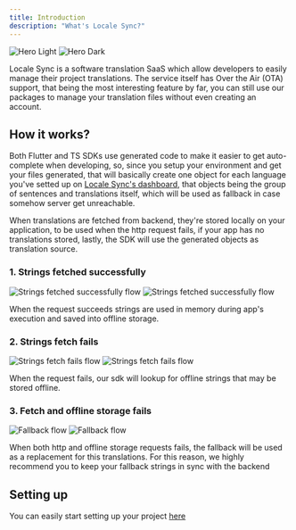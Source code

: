 ```yaml
---
title: Introduction
description: "What's Locale Sync?"
---
```


<img
  className="block dark:hidden"
  src="/images/hero-light.svg"
  alt="Hero Light"
/>
<img
  className="hidden dark:block"
  src="/images/hero-dark.svg"
  alt="Hero Dark"
/>

Locale Sync is a software translation SaaS which allow developers to easily manage their project translations. The service itself has Over the Air (OTA) support, that being the most interesting feature by far, you can still use our packages to manage your translation files without even creating an account.

## How it works?

Both Flutter and TS SDKs use generated code to make it easier to get auto-complete when developing, so, since you setup your environment and get your files generated, that will basically create one object for each language you've setted up on <a href="#">Locale Sync's dashboard</a>, that objects being the group of sentences and translations itself, which will be used as fallback in case somehow server get unreachable.

When translations are fetched from backend, they're stored locally on your application, to be used when the http request fails, if your app has no translations stored, lastly, the SDK will use the generated objects as translation source.

### 1. Strings fetched successfully

<img src="/images/flow-1.svg" alt="Strings fetched successfully flow" className="hidden dark:block" />
<img src="/images/light/flow-1.svg" alt="Strings fetched successfully flow" className="block dark:hidden" />

When the request succeeds strings are used in memory during app's execution and saved into offline storage.

### 2. Strings fetch fails

<img src="/images/flow-2.svg" alt="Strings fetch fails flow" className="hidden dark:block" />
<img src="/images/light/flow-2.svg" alt="Strings fetch fails flow" className="block dark:hidden" />


When the request fails, our sdk will lookup for offline strings that may be stored offline.

### 3. Fetch and offline storage fails
<img src="/images/flow-3.svg" alt="Fallback flow"  className="hidden dark:block" />
<img src="/images/light/flow-3.svg" alt="Fallback flow"  className="block dark:hidden" />

When both http and offline storage requests fails, the fallback will be used as a replacement for this translations. For this reason, we highly recommend you to keep your fallback strings in sync with the backend

## Setting up

You can easily start setting up your project <a href="/config/config-file">here</a>

